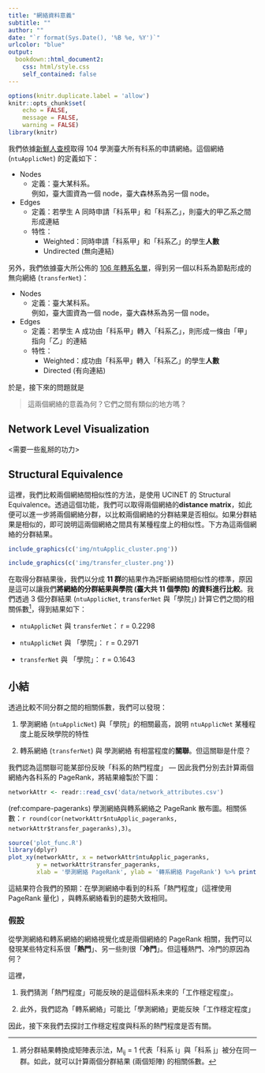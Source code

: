 ```yaml
---
title: "網絡資料意義"
subtitle: ""
author: ""
date: "`r format(Sys.Date(), '%B %e, %Y')`"
urlcolor: "blue"
output:
  bookdown::html_document2:
    css: html/style.css
    self_contained: false
---
```


```r
options(knitr.duplicate.label = 'allow')
knitr::opts_chunk$set(
	echo = FALSE,
	message = FALSE,
	warning = FALSE)
library(knitr)
```

我們依據[新鮮人查榜](https://freshman.tw)取得 104 學測臺大所有科系的申請網絡。這個網絡 (`ntuApplicNet`) 的定義如下：

- Nodes
    - 定義：臺大某科系。  
    例如，臺大圖資為一個 node，臺大森林系為另一個 node。
    
- Edges
    - 定義：若學生 A 同時申請「科系甲」和「科系乙」，則臺大的甲乙系之間形成連結
    - 特性：
        - Weighted：同時申請「科系甲」和「科系乙」的學生**人數**
        - Undirected (無向連結)

另外，我們依據臺大所公佈的 [106 年轉系名單](http://reg227.aca.ntu.edu.tw/TMD/stuquery/doc/106轉系榜單.pdf)，得到另一個以科系為節點形成的無向網絡 (`transferNet`)：

- Nodes
    - 定義：臺大某科系。  
    例如，臺大圖資為一個 node，臺大森林系為另一個 node。
- Edges
    - 定義：若學生 A 成功由「科系甲」轉入「科系乙」，則形成一條由「甲」指向「乙」的連結
    - 特性：
        - Weighted：成功由「科系甲」轉入「科系乙」的學生**人數**
        - Directed (有向連結)


於是，接下來的問題就是

> 這兩個網絡的意義為何？它們之間有類似的地方嗎？

## Network Level Visualization

<需要一些亂掰的功力>

## Structural Equivalence

這裡，我們比較兩個網絡間相似性的方法，是使用 UCINET 的 Structural Equivalence。透過這個功能，我們可以取得兩個網絡的**distance matrix**，如此便可以進一步將兩個網絡分群，以比較兩個網絡的分群結果是否相似。如果分群結果是相似的，即可說明這兩個網絡之間具有某種程度上的相似性。下方為這兩個網絡的分群結果。

```r
include_graphics(c('img/ntuApplic_cluster.png'))
```

```r
include_graphics(c('img/transfer_cluster.png'))
```

在取得分群結果後，我們以分成 **11 群**的結果作為評斷網絡間相似性的標準，原因是這可以讓我們**將網絡的分群結果與學院 (臺大共 11 個學院) 的資料進行比較**。我們透過 3 個分群結果 (`ntuApplicNet`, `transferNet` 與「學院」) 計算它們之間的相關係數[^cluster_corr]，得到結果如下：

- `ntuApplicNet` 與 `transferNet`： r = 0.2298

- `ntuApplicNet` 與 「學院」： r = 0.2971

- `transferNet` 與 「學院」： r = 0.1643


## 小結

透過比較不同分群之間的相關係數，我們可以發現：

1. 學測網絡 (`ntuApplicNet`) 與「學院」的相關最高，說明 `ntuApplicNet` 某種程度上能反映學院的特性

2. 轉系網絡 (`transferNet`) 與 學測網絡 有相當程度的**關聯**。但這關聯是什麼？ 

我們認為這關聯可能某部份反映「科系的熱門程度」 — 因此我們分別去計算兩個網絡內各科系的 PageRank，將結果繪製於下圖：

```r
networkAttr <- readr::read_csv('data/network_attributes.csv')
```

(ref:compare-pageranks) 學測網絡與轉系網絡之 PageRank 散布圖。相關係數：`r round(cor(networkAttr$ntuApplic_pageranks, networkAttr$transfer_pageranks),3)`。


```r
source('plot_func.R')
library(dplyr)
plot_xy(networkAttr, x = networkAttr$ntuApplic_pageranks,
        y = networkAttr$transfer_pageranks,
        xlab = '學測網絡 PageRank', ylab = '轉系網絡 PageRank') %>% print()
```

這結果符合我們的預期：在學測網絡中看到的科系「熱門程度」(這裡使用 PageRank 量化) ，與轉系網絡看到的趨勢大致相同。

### 假設

從學測網絡和轉系網絡的網絡視覺化或是兩個網絡的 PageRank 相關，我們可以發現某些特定科系很「**熱門**」、另一些則很「**冷門**」。但這種熱門、冷門的原因為何？

這裡，

1. 我們猜測「熱門程度」可能反映的是這個科系未來的「工作穩定程度」。

2. 此外，我們認為「轉系網絡」可能比「學測網絡」更能反映「工作穩定程度」

因此，接下來我們去探討工作穩定程度與科系的熱門程度是否有關。


[^cluster_corr]: 將分群結果轉換成矩陣表示法，M~ij~ = 1 代表「科系 i」與「科系 j」被分在同一群。如此，就可以計算兩個分群結果 (兩個矩陣) 的相關係數。
